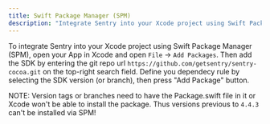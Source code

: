```yaml
---
title: Swift Package Manager (SPM)
description: "Integrate Sentry into your Xcode project using Swift Package Manager (SPM)."
---
```


To integrate Sentry into your Xcode project using Swift Package Manager (SPM), open your App in Xcode and open `File` -> `Add Packages`. Then add the SDK by entering the git repo url `https://github.com/getsentry/sentry-cocoa.git` on the top-right search field. Define you dependecy rule by selecting the SDK version (or branch), then press "Add Package" button.

NOTE: Version tags or branches need to have the Package.swift file in it or Xcode won't be able to install the package. Thus versions previous to `4.4.3` can't be installed via SPM!